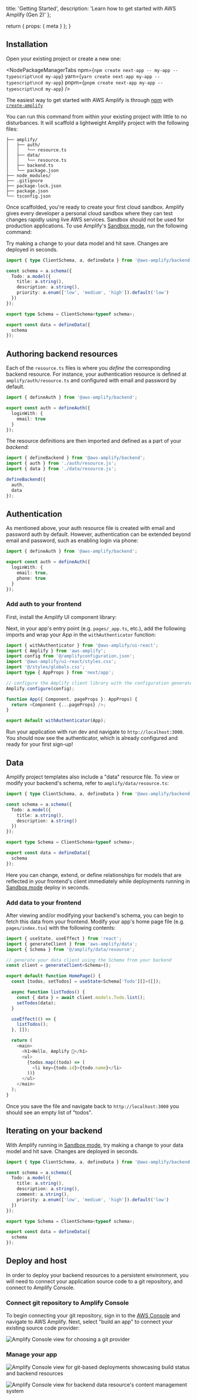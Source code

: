   title: 'Getting Started',
  description: 'Learn how to get started with AWS Amplify (Gen 2)'
};

  return {
    props: {
      meta
    }
  };
}

## Installation

Open your existing project or create a new one:

<NodePackageManagerTabs
  npm={`npm create next-app -- my-app --typescript\ncd my-app`}
  yarn={`yarn create next-app my-app --typescript\ncd my-app`}
  pnpm={`pnpm create next-app my-app --typescript\ncd my-app`}
/>

The easiest way to get started with AWS Amplify is through [npm](https://npmjs.com) with [`create-amplify`](https://www.npmjs.com/package/create-amplify)

<NodePackageManagerTabs
  npm="npm create amplify"
  yarn="yarn create amplify"
  pnpm="pnpm create amplify"
/>

You can run this command from within your existing project with little to no disturbances. It will scaffold a lightweight Amplify project with the following files:

```text
├── amplify/
│   ├── auth/
│   │   └── resource.ts
│   ├── data/
│   │   └── resource.ts
│   ├── backend.ts
│   └── package.json
├── node_modules/
├── .gitignore
├── package-lock.json
├── package.json
└── tsconfig.json
```

Once scaffolded, you're ready to create your first cloud sandbox. Amplify gives every developer a personal cloud sandbox where they can test changes rapidly using live AWS services. Sandbox should not be used for production applications. To use Amplify's [Sandbox mode](http://localhost:3000#fix-me), run the following command:

<NodePackageManagerTabs
  npm="npx amplify sandbox"
  yarn="yarn amplify sandbox"
  pnpm="pnpm amplify sandbox"
/>

Try making a change to your data model and hit save. Changes are deployed in seconds.

```ts {6} showLineNumbers
import { type ClientSchema, a, defineData } from '@aws-amplify/backend';

const schema = a.schema({
  Todo: a.model({
    title: a.string(),
    description: a.string(),
    priority: a.enum(['low', 'medium', 'high']).default('low')
  })
});

export type Schema = ClientSchema<typeof schema>;

export const data = defineData({
  schema
});
```

## Authoring backend resources

Each of the `resource.ts` files is where you _define_ the corresponding backend resource. For instance, your authentication resource is defined at `amplify/auth/resource.ts` and configured with email and password by default.

```ts title="amplify/auth/resource.ts"
import { defineAuth } from '@aws-amplify/backend';

export const auth = defineAuth({
  loginWith: {
    email: true
  }
});
```

The resource definitions are then imported and defined as a part of your _backend_:

```ts title="amplify/backend.ts"
import { defineBackend } from '@aws-amplify/backend';
import { auth } from './auth/resource.js';
import { data } from './data/resource.js';

defineBackend({
  auth,
  data
});
```

## Authentication

As mentioned above, your auth resource file is created with email and password auth by default. However, authentication can be extended beyond email and password, such as enabling login via phone:

```ts title="amplify/auth/resource.ts"
import { defineAuth } from '@aws-amplify/backend';

export const auth = defineAuth({
  loginWith: {
    email: true,
    phone: true
  }
});
```

### Add auth to your frontend

First, install the Amplify UI component library:

<NodePackageManagerTabs
  npm="npm add @aws-amplify/ui-react"
  yarn="yarn add @aws-amplify/ui-react"
  pnpm="pnpm add @aws-amplify/ui-react"
/>

Next, in your app's entry point (e.g. `pages/_app.ts`, etc.), add the following imports and wrap your App in the `withAuthenticator` function:

```ts title="pages/_app.ts"
import { withAuthenticator } from '@aws-amplify/ui-react';
import { Amplify } from 'aws-amplify';
import config from '@/amplifyconfiguration.json';
import '@aws-amplify/ui-react/styles.css';
import '@/styles/globals.css';
import type { AppProps } from 'next/app';

// configure the Amplify client library with the configuration generated by `amplify sandbox`
Amplify.configure(config);

function App({ Component, pageProps }: AppProps) {
  return <Component {...pageProps} />;
}

export default withAuthenticator(App);
```

Run your application with <Npm>run dev</Npm> and navigate to `http://localhost:3000`. You should now see the authenticator, which is already configured and ready for your first sign-up!

## Data

Amplify project templates also include a "data" resource file. To view or modify your backend's schema, refer to `amplify/data/resource.ts`:

```ts title="amplify/data/resource.ts"
import { type ClientSchema, a, defineData } from '@aws-amplify/backend';

const schema = a.schema({
  Todo: a.model({
    title: a.string(),
    description: a.string()
  })
});

export type Schema = ClientSchema<typeof schema>;

export const data = defineData({
  schema
});
```

Here you can change, extend, or define relationships for models that are reflected in your frontend's client immediately while deployments running in [Sandbox mode](#) deploy in seconds.

### Add data to your frontend

After viewing and/or modifying your backend's schema, you can begin to fetch this data from your frontend. Modify your app's home page file (e.g. `pages/index.tsx`) with the following contents:

```ts title="pages/index.tsx"
import { useState, useEffect } from 'react';
import { generateClient } from 'aws-amplify/data';
import { Schema } from '@/amplify/data/resource';

// generate your data client using the Schema from your backend
const client = generateClient<Schema>();

export default function HomePage() {
  const [todos, setTodos] = useState<Schema['Todo'][]>([]);

  async function listTodos() {
    const { data } = await client.models.Todo.list();
    setTodos(data);
  }

  useEffect(() => {
    listTodos();
  }, []);

  return (
    <main>
      <h1>Hello, Amplify 👋</h1>
      <ul>
        {todos.map((todo) => (
          <li key={todo.id}>{todo.name}</li>
        ))}
      </ul>
    </main>
  );
}
```

Once you save the file and navigate back to `http://localhost:3000` you should see an empty list of "todos".

## Iterating on your backend

With Amplify running in [Sandbox mode](http://localhost:3000), try making a change to your data model and hit save. Changes are deployed in seconds.

```ts {6} showLineNumbers
import { type ClientSchema, a, defineData } from '@aws-amplify/backend';

const schema = a.schema({
  Todo: a.model({
    title: a.string(),
    description: a.string(),
    comment: a.string(),
    priority: a.enum(['low', 'medium', 'high']).default('low')
  })
});

export type Schema = ClientSchema<typeof schema>;

export const data = defineData({
  schema
});
```

## Deploy and host

In order to deploy your backend resources to a persistent environment, you will need to connect your application source code to a git repository, and connect to Amplify Console.

### Connect git repository to Amplify Console

To begin connecting your git repository, sign in to the [AWS Console](https://console.aws.amazon.com/) and navigate to AWS Amplify. Next, select "build an app" to connect your existing source code provider:

![Amplify Console view for choosing a git provider](/images/gen2/console1.jpg)

### Manage your app

![Amplify Console view for git-based deployments showcasing build status and backend resources](/images/gen2/console2.png)

![Amplify Console view for backend data resource's content management system](/images/gen2/console3.png)
